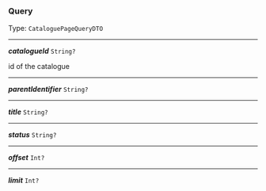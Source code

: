 


### Query

Type: `CataloguePageQueryDTO`

---

***catalogueId*** `String?`

id of the catalogue



---

***parentIdentifier*** `String?`

---

***title*** `String?`

---

***status*** `String?`

---

***offset*** `Int?`

---

***limit*** `Int?`
